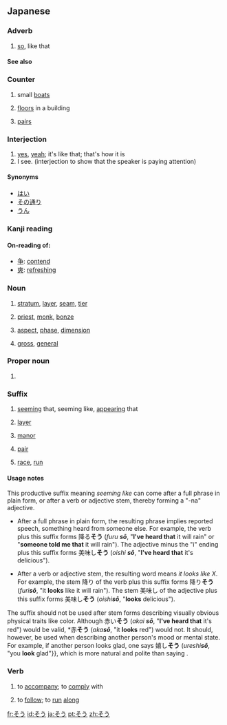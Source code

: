 {{also|Appendix:Variations of "so"|Appendix:Variations of "sou"}}
==Japanese==

===Adverb===
{{ja-pos|h|adverb|rom=sō|kanji=然う}}
# [[so]], like that

====See also====
{{Japanese demonstratives}}

===Counter===
{{ja-pos|h|counter|rom=-sō}}

# {{ja-def|艘}} small [[boat]]s
# {{ja-def|層}} [[floor]]s in a building
# {{ja-def|双}} [[pair]]s

===Interjection===
{{ja-pos|h|interjection|rom=sō}}

# [[yes]], [[yeah]]; it's like that; that's how it is
# I see. (interjection to show that the speaker is paying attention)

====Synonyms====
* [[はい]]
* [[その通り]]
* [[うん]]

===Kanji reading===
{{ja-kanji reading|rom=sō}}

====On-reading of:====
* [[争]]: [[contend]]
* [[爽]]: [[refreshing]]

===Noun===
{{ja-noun|h|rom=sō}}

# {{ja-def|層}} [[stratum]], [[layer]], [[seam]], [[tier]]
# {{ja-def|僧}} [[priest]], [[monk]], [[bonze]]
# {{ja-def|相}} [[aspect]], [[phase]], [[dimension]]
# {{ja-def|総}} [[gross]], [[general]]

===Proper noun===
{{ja-pos|h|proper|rom=Sō}}

# {{ja-def|壮}} {{given name|male|lang=ja}}

===Suffix===
{{ja-pos|h|suffix|rom=-sō}}

# [[seem]]ing that, seeming like, [[appear]]ing that 
# {{ja-def|層}} [[layer]] 
# {{ja-def|荘|庄}} [[manor]] 
# {{ja-def|双}} [[pair]]
# {{ja-def|走}} [[race]], [[run]]

====Usage notes====
This productive suffix meaning ''seeming like'' can come after a full phrase in plain form, or after a verb or adjective stem, thereby forming a "-na" adjective.  

* After a full phrase in plain form, the resulting phrase implies reported speech, something heard from someone else.  For example, the verb {{l|ja|降る|tr=''furu'', "to fall from the sky"}} plus this suffix forms 降る'''そう''' (''furu '''sō''''', "'''I've heard that''' it will rain" or "'''someone told me that''' it will rain").  The adjective {{l|ja|美味しい|tr=''oishii'', "delicious"}} minus the "i" ending plus this suffix forms 美味し'''そう''' (''oishi '''sō''''', "'''I've heard that''' it's delicious").

* After a verb or adjective stem, the resulting word means ''it looks like X''.  For example, the stem 降り of the verb {{l|ja|降る|tr=''furu'', "to fall from the sky"}} plus this suffix forms 降り'''そう''' (''furi'''sō''''', "it '''looks''' like it will rain").  The stem 美味し of the adjective {{l|ja|美味しい|tr=''oishii'', "delicious"}} plus this suffix forms 美味し'''そう''' (''oishi'''sō''''', "'''looks''' delicious").

The suffix should not be used after stem forms describing visually obvious physical traits like color.  Although 赤い'''そう''' (''akai '''sō''''', "'''I've heard that''' it's red") would be valid, *赤'''そう''' (''aka'''sō''''', "it '''looks''' red") would not.  It should, however, be used when describing another person's mood or mental state.  For example, if another person looks glad, one says 嬉し'''そう''' (''ureshi'''sō''''', "you '''look''' glad"}}, which is more natural and polite than saying {{l|ja|嬉しい|tr=''ureshii'', "you are glad"}}.

===Verb===
{{ja-verb|h|type=1|rom=sou}}

# {{ja-def|添う}} to [[accompany]]; to [[comply]] with
# {{ja-def|沿う}} to [[follow]]; to [[run]] [[along]]

[[fr:そう]]
[[id:そう]]
[[ja:そう]]
[[pt:そう]]
[[zh:そう]]